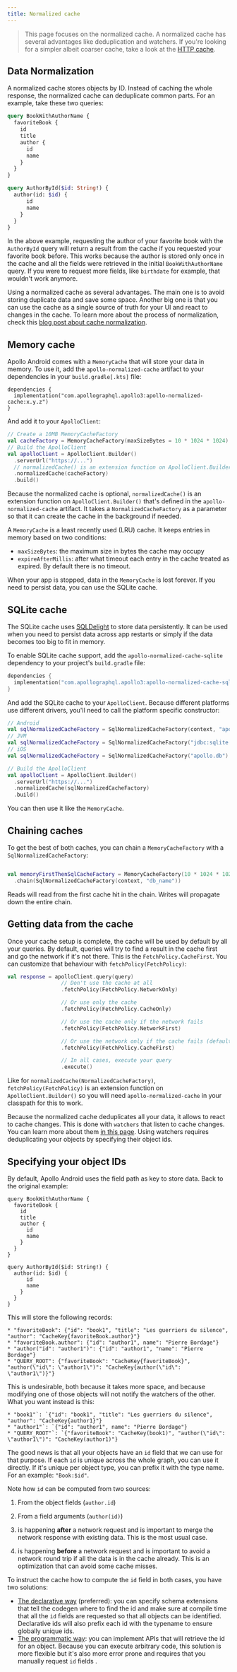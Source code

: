```yaml
---
title: Normalized cache
---
```


> This page focuses on the normalized cache. A normalized cache has several advantages like deduplication and watchers. If you're looking for a simpler albeit coarser cache, take a look at the [HTTP cache](http-cache).



## Data Normalization

A normalized cache stores objects by ID. Instead of caching the whole response, the normalized cache can deduplicate common parts. For an example, take these two queries:

```graphql
query BookWithAuthorName {
  favoriteBook {
    id
    title
    author {
      id
      name
    }
  }
}

query AuthorById($id: String!) {
  author(id: $id) {
      id
      name
    }
  }
}
```

In the above example, requesting the author of your favorite book with the `AuthorById` query will return a result from the cache if you requested your favorite book before. This works because the author is stored only once in the cache and all the fields were retrieved in the initial `BookWithAuthorName` query. If you were to request more fields, like `birthdate` for example, that wouldn't work anymore.

Using a normalized cache as several advantages. The main one is to avoid storing duplicate data and save some space. Another big one is that you can use the cache as a single source of truth for your UI and react to changes in the cache. To learn more about the process of normalization, check this [blog post about cache normalization](https://www.apollographql.com/blog/apollo-client/caching/demystifying-cache-normalization/).

## Memory cache

Apollo Android comes with a `MemoryCache` that will store your data in memory. To use it, add the `apollo-normalized-cache` artifact to your dependencies in your `build.gradle[.kts]` file:

```kotlin:title=build.gradle[.kts]
dependencies {
  implementation("com.apollographql.apollo3:apollo-normalized-cache:x.y.z")
}
```

And add it to your `ApolloClient`:

```kotlin
// Create a 10MB MemoryCacheFactory
val cacheFactory = MemoryCacheFactory(maxSizeBytes = 10 * 1024 * 1024)
// Build the ApolloClient
val apolloClient = ApolloClient.Builder()
  .serverUrl("https://...")
  // normalizedCache() is an extension function on ApolloClient.Builder
  .normalizedCache(cacheFactory)
  .build()
```

Because the normalized cache is optional, `normalizedCache()` is an extension function on `ApolloClient.Builder()` that's defined in the `apollo-normalized-cache` artifact. It takes a `NormalizedCacheFactory` as a parameter so that it can create the cache in the background if needed.

A `MemoryCache` is a least recently used (LRU) cache. It keeps entries in memory based on two conditions:

* `maxSizeBytes`: the maximum size in bytes the cache may occupy
* `expireAfterMillis`: after what timeout each entry in the cache treated as expired. By default there is no timeout.

When your app is stopped, data in the `MemoryCache` is lost forever. If you need to persist data, you can use the SQLite cache.

## SQLite cache

The SQLite cache uses [SQLDelight](https://github.com/cashapp/sqldelight) to store data persistently. It can be used when you need to persist data across app restarts or simply if the data becomes too big to fit in memory.

To enable SQLite cache support, add the `apollo-normalized-cache-sqlite` dependency to your project's `build.gradle` file:

```kotlin:title=build.gradle.kts
dependencies {
  implementation("com.apollographql.apollo3:apollo-normalized-cache-sqlite:x.y.z")
}
```

And add the SQLite cache to your `ApolloClient`. Because different platforms use different drivers, you'll need to call the platform specific constructor:

```kotlin
// Android
val sqlNormalizedCacheFactory = SqlNormalizedCacheFactory(context, "apollo.db")
// JVM
val sqlNormalizedCacheFactory = SqlNormalizedCacheFactory("jdbc:sqlite:apollo.db")
// iOS
val sqlNormalizedCacheFactory = SqlNormalizedCacheFactory("apollo.db")

// Build the ApolloClient
val apolloClient = ApolloClient.Builder()
  .serverUrl("https://...")
  .normalizedCache(sqlNormalizedCacheFactory)
  .build()
```

You can then use it like the `MemoryCache`.


## Chaining caches

To get the best of both caches, you can chain a `MemoryCacheFactory` with a `SqlNormalizedCacheFactory`:

```kotlin

val memoryFirstThenSqlCacheFactory = MemoryCacheFactory(10 * 1024 * 1024)
  .chain(SqlNormalizedCacheFactory(context, "db_name"))

```

Reads will read from the first cache hit in the chain. Writes will propagate down the entire chain.

## Getting data from the cache

Once your cache setup is complete, the cache will be used by default by all your queries. By default, queries will try to find a result in the cache first and go the network if it's not there. This is the `FetchPolicy.CacheFirst`. You can customize that behaviour with `fetchPolicy(FetchPolicy)`:

```kotlin
val response = apolloClient.query(query)
                 // Don't use the cache at all
                 .fetchPolicy(FetchPolicy.NetworkOnly)

                 // Or use only the cache
                 .fetchPolicy(FetchPolicy.CacheOnly)

                 // Or use the cache only if the network fails
                 .fetchPolicy(FetchPolicy.NetworkFirst)

                 // Or use the network only if the cache fails (default)
                 .fetchPolicy(FetchPolicy.CacheFirst)

                 // In all cases, execute your query
                 .execute()
```

Like for `normalizedCache(NormalizedCacheFactory)`, `fetchPolicy(FetchPolicy)` is an extension function on `ApolloClient.Builder()` so you will need `apollo-normalized-cache` in your classpath for this to work.

Because the normalized cache deduplicates all your data, it allows to react to cache changes. This is done with `watchers` that listen to cache changes. You can learn more about them [in this page](query-watchers). Using watchers requires deduplicating your objects by specifying their object ids.

## Specifying your object IDs

By default, Apollo Android uses the field path as key to store data. Back to the original example:

```graphl
query BookWithAuthorName {
  favoriteBook {
    id
    title
    author {
      id
      name
    }
  }
}

query AuthorById($id: String!) {
  author(id: $id) {
      id
      name
    }
  }
}
```

This will store the following records:

```
* "favoriteBook": {"id": "book1", "title": "Les guerriers du silence", "author": "CacheKey{favoriteBook.author}"}
* "favoriteBook.author": {"id": "author1", name": "Pierre Bordage"}
* "author("id": "author1")": {"id": "author1", "name": "Pierre Bordage"}
* "QUERY_ROOT": {"favoriteBook": "CacheKey{favoriteBook}", "author(\"id\": \"author1\")": "CacheKey{author(\"id\": \"author1\")}"}
```

This is undesirable, both because it takes more space, and because modifying one of those objects will not notify the watchers of the other. What you want instead is this:

```
* "book1"`: `{"id": "book1", "title": "Les guerriers du silence", "author": "CacheKey{author1}"}
* "author1"`: `{"id": "author1", name": "Pierre Bordage"}
* "QUERY_ROOT"`: `{"favoriteBook": "CacheKey(book1)", "author(\"id\": \"author1\")": "CacheKey(author1)"}
```

The good news is that all your objects have an `id` field that we can use for that purpose. If each `id` is unique across the whole graph, you can use it directly. If it's unique per object type, you can prefix it with the type name. For an example: `"Book:$id"`.

Note how `id` can be computed from two sources:

1. From the object fields (`author.id`)
2. From a field arguments (`author(id)`)


1. is happening **after** a network request and is important to merge the network response with existing data. This is the most usual case.
2. is happening **before** a network request and is important to avoid a network round trip if all the data is in the cache already. This is an optimization that can avoid some cache misses.

To instruct the cache how to compute the `id` field in both cases, you have two solutions:

* [The declarative way](declarative-ids) (preferred): you can specify schema extensions that tell the codegen where to find the id and make sure at compile time that all the `id` fields are requested so that all objects can be identified. Declarative ids will also prefix each id with the typename to ensure globally unique ids.
* [The programmatic way](programmatic-ids): you can implement APIs that will retrieve the id for an object. Because you can execute arbitrary code, this solution is more flexible but it's also more error prone and requires that you manually request `id` fields .
